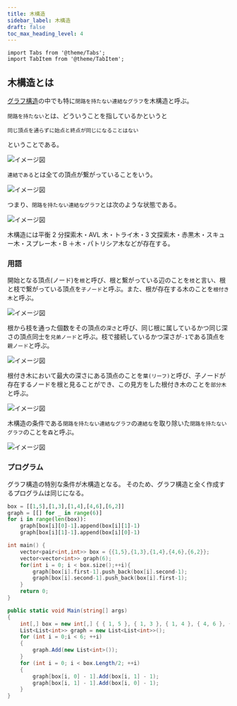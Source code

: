 ```yaml
---
title: 木構造
sidebar_label: 木構造
draft: false
toc_max_heading_level: 4
---
```


```mdx-code-block
import Tabs from '@theme/Tabs';
import TabItem from '@theme/TabItem';
```

## 木構造とは

[グラフ構造](/docs/Data-structure/graph)の中でも特に`閉路を持たない連結なグラフ`を木構造と呼ぶ。

`閉路を持たない`とは、どういうことを指しているかというと

`同じ頂点を通らずに始点と終点が同じになることはない`

ということである。

![イメージ図](/img/svg/Data-structure/tree/tree-1.drawio.svg "閉路")

`連結である`とは全ての頂点が繋がっていることをいう。

![イメージ図](/img/svg/Data-structure/tree/tree-2.drawio.svg "連結")

つまり、`閉路を持たない連結なグラフ`とは次のような状態である。

![イメージ図](/img/svg/Data-structure/tree/tree-3.drawio.svg "木構造")

木構造には平衡 2 分探索木・AVL 木・トライ木・3 文探索木・赤黒木・スキュー木・スプレー木・B ＋木・パトリシア木などが存在する。

### 用語

開始となる頂点(ノード)を`根`と呼び、根と繋がっている辺のことを`枝`と言い、根と枝で繋がっている頂点を`子ノード`と呼ぶ。また、根が存在する木のことを`根付き木`と呼ぶ。

![イメージ図](/img/svg/Data-structure/tree/tree-4.drawio.svg "根と枝と子")

根から枝を通った個数をその頂点の`深さ`と呼び、同じ根に属しているかつ同じ深さの頂点同士を`兄弟ノード`と呼ぶ。枝で接続しているかつ深さが`-1`である頂点を`親ノード`と呼ぶ。

![イメージ図](/img/svg/Data-structure/tree/tree-5.drawio.svg "兄弟と親と深さ")

根付き木において最大の深さにある頂点のことを`葉(リーフ)`と呼び、子ノードが存在するノードを根と見ることができ、この見方をした根付き木のことを`部分木`と呼ぶ。

![イメージ図](/img/svg/Data-structure/tree/tree-6.drawio.svg "リーフ")

木構造の条件である`閉路を持たない連結なグラフ`の`連結な`を取り除いた`閉路を持たないグラフ`のことを`森`と呼ぶ。

![イメージ図](/img/svg/Data-structure/tree/tree-7.drawio.svg "森")

### プログラム

グラフ構造の特別な条件が木構造となる。
そのため、グラフ構造と全く作成するプログラムは同じになる。

<Tabs groupId="code">
  <TabItem value="python" label="Python" default>

```python
box = [[1,5],[1,3],[1,4],[4,6],[6,2]]
graph = [[] for _ in range(6)]
for i in range(len(box)):
    graph[box[i][0]-1].append(box[i][1]-1)
    graph[box[i][1]-1].append(box[i][0]-1)
```

  </TabItem>
  <TabItem value="C++" label="C++">

```cpp
int main() {
    vector<pair<int,int>> box = {{1,5},{1,3},{1,4},{4,6},{6,2}};
    vector<vector<int>> graph(6);
    for(int i = 0; i < box.size();++i){
        graph[box[i].first-1].push_back(box[i].second-1);
        graph[box[i].second-1].push_back(box[i].first-1);
    }
    return 0;
}
```

  </TabItem>
  <TabItem value="C#" label="C#">

```csharp
public static void Main(string[] args)
{
    int[,] box = new int[,] { { 1, 5 }, { 1, 3 }, { 1, 4 }, { 4, 6 }, { 6, 2 } };
    List<List<int>> graph = new List<List<int>>();
    for (int i = 0;i < 6; ++i)
    {
        graph.Add(new List<int>());
    }
    for (int i = 0; i < box.Length/2; ++i)
    {
        graph[box[i, 0] - 1].Add(box[i, 1] - 1);
        graph[box[i, 1] - 1].Add(box[i, 0] - 1);
    }
}
```

  </TabItem>
</Tabs>

